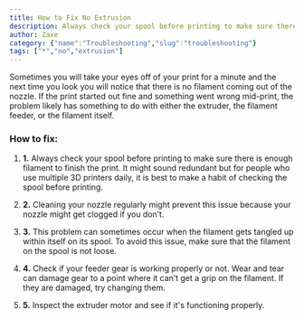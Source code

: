 ```yaml
---
title: How to Fix No Extrusion
description: Always check your spool before printing to make sure there is enough filament to finish the print. It might sound redundant but for people who use multiple 3D printers daily, it is best to make a habit of checking the spool before printing.
author: Zaxe
category: {"name":"Troubleshooting","slug":"troubleshooting"}
tags: ["*","no","extrusion"]
---
```


<Aligned>
<ColumnImage image={{imageURL:"posts/common-3d-printing-problems-and-how-to-troubleshoot-them/img/extrusion-stopped-mid-print.webp",imageALT:"Extrusion Stopped Mid Print"}}>
Sometimes you will take your eyes off of your print for a minute and the next time you look you will notice that there is no filament coming out of the nozzle. If the print started out fine and something went wrong mid-print, the problem likely has something to do with either the extruder, the filament feeder, or the filament itself.
</ColumnImage>
<br/>

<h3>How to fix:</h3>

1. <strong className="list-number">1.</strong> Always check your spool before printing to make sure there is enough filament to finish the print. It might sound redundant but for people who use multiple 3D printers daily, it is best to make a habit of checking the spool before printing.

2. <strong className="list-number">2.</strong> Cleaning your nozzle regularly might prevent this issue because your nozzle might get clogged if you don’t.

3. <strong className="list-number">3.</strong> This problem can sometimes occur when the filament gets tangled up within itself on its spool. To avoid this issue, make sure that the filament on the spool is not loose.

4. <strong className="list-number">4.</strong> Check if your feeder gear is working properly or not. Wear and tear can damage gear to a point where it can’t get a grip on the filament. If they are damaged, try changing them.

5. <strong className="list-number">5.</strong> Inspect the extruder motor and see if it's functioning properly.
</Aligned>